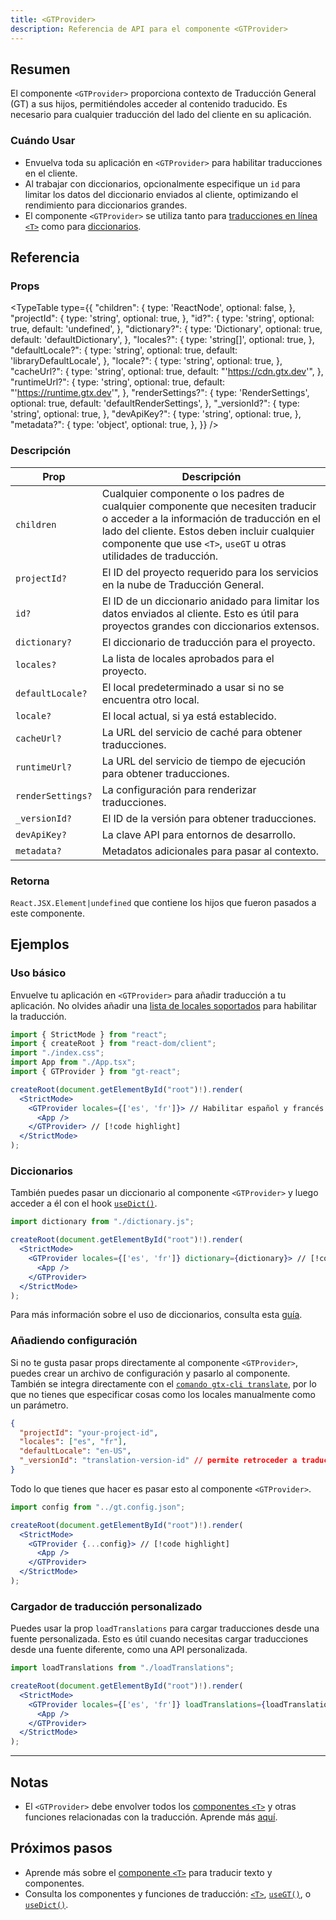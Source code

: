 ```yaml
---
title: <GTProvider>
description: Referencia de API para el componente <GTProvider>
---
```


## Resumen

El componente `<GTProvider>` proporciona contexto de Traducción General (GT) a sus hijos, permitiéndoles acceder al contenido traducido.
Es necesario para cualquier traducción del lado del cliente en su aplicación.

### Cuándo Usar

- Envuelva toda su aplicación en `<GTProvider>` para habilitar traducciones en el cliente.
- Al trabajar con diccionarios, opcionalmente especifique un `id` para limitar los datos del diccionario enviados al cliente, optimizando el rendimiento para diccionarios grandes.
- El componente `<GTProvider>` se utiliza tanto para [traducciones en línea `<T>`](/docs/react/reference/t-reference) como para [diccionarios](/docs/react/reference/dictionary-reference).

## Referencia

### Props

<TypeTable
  type={{
    "children": {
      type: 'ReactNode',
      optional: false,
    },
    "projectId": {
      type: 'string',
      optional: true,
    },
    "id?": {
      type: 'string',
      optional: true,
      default: 'undefined',
    },
    "dictionary?": {
      type: 'Dictionary',
      optional: true,
      default: 'defaultDictionary',
    },
    "locales?": {
      type: 'string[]',
      optional: true,
    },
    "defaultLocale?": {
      type: 'string',
      optional: true,
      default: 'libraryDefaultLocale',
    },
    "locale?": {
      type: 'string',
      optional: true,
    },
    "cacheUrl?": {
      type: 'string',
      optional: true,
      default: "'https://cdn.gtx.dev'",
    },
    "runtimeUrl?": {
      type: 'string',
      optional: true,
      default: "'https://runtime.gtx.dev'",
    },
    "renderSettings?": {
      type: 'RenderSettings',
      optional: true,
      default: 'defaultRenderSettings',
    },
    "_versionId?": {
      type: 'string',
      optional: true,
    },
    "devApiKey?": {
      type: 'string',
      optional: true,
    },
    "metadata?": {
      type: 'object',
      optional: true,
    },
  }}
/>

### Descripción

| Prop | Descripción |
|-----------|-------------|
| `children` | Cualquier componente o los padres de cualquier componente que necesiten traducir o acceder a la información de traducción en el lado del cliente. Estos deben incluir cualquier componente que use `<T>`, `useGT` u otras utilidades de traducción. |
| `projectId?` | El ID del proyecto requerido para los servicios en la nube de Traducción General. |
| `id?` | El ID de un diccionario anidado para limitar los datos enviados al cliente. Esto es útil para proyectos grandes con diccionarios extensos. |
| `dictionary?` | El diccionario de traducción para el proyecto. |
| `locales?` | La lista de locales aprobados para el proyecto. |
| `defaultLocale?` | El local predeterminado a usar si no se encuentra otro local. |
| `locale?` | El local actual, si ya está establecido. |
| `cacheUrl?` | La URL del servicio de caché para obtener traducciones. |
| `runtimeUrl?` | La URL del servicio de tiempo de ejecución para obtener traducciones. |
| `renderSettings?` | La configuración para renderizar traducciones. |
| `_versionId?` | El ID de la versión para obtener traducciones. |
| `devApiKey?` | La clave API para entornos de desarrollo. |
| `metadata?` | Metadatos adicionales para pasar al contexto. |

### Retorna

`React.JSX.Element|undefined` que contiene los hijos que fueron pasados a este componente.

## Ejemplos

### Uso básico

Envuelve tu aplicación en `<GTProvider>` para añadir traducción a tu aplicación.
No olvides añadir una [lista de locales soportados](/docs/reference/supported-locales) para habilitar la traducción.

```jsx title="index.js" copy
import { StrictMode } from "react";
import { createRoot } from "react-dom/client";
import "./index.css";
import App from "./App.tsx";
import { GTProvider } from "gt-react";

createRoot(document.getElementById("root")!).render(
  <StrictMode>
    <GTProvider locales={['es', 'fr']}> // Habilitar español y francés // [!code highlight]
      <App />
    </GTProvider> // [!code highlight]
  </StrictMode>
);
```

### Diccionarios

También puedes pasar un diccionario al componente `<GTProvider>` y luego acceder a él con el hook [`useDict()`](/docs/next/api/components/dictionary/useDict).

```jsx title="index.js" copy
import dictionary from "./dictionary.js";

createRoot(document.getElementById("root")!).render(
  <StrictMode>
    <GTProvider locales={['es', 'fr']} dictionary={dictionary}> // [!code highlight]
      <App />
    </GTProvider>
  </StrictMode>
);
```

Para más información sobre el uso de diccionarios, consulta esta [guía](/docs/react/reference/dictionary-reference).

### Añadiendo configuración

Si no te gusta pasar props directamente al componente `<GTProvider>`, puedes crear un archivo de configuración y pasarlo al componente.
También se integra directamente con el [`comando gtx-cli translate`](/docs/cli/translate), por lo que no tienes que especificar cosas como los locales manualmente como un parámetro.

```json title="gt.config.json" copy
{
  "projectId": "your-project-id",
  "locales": ["es", "fr"],
  "defaultLocale": "en-US",
  "_versionId": "translation-version-id" // permite retroceder a traducciones anteriores (autogenerado por el CLI)
}
```

Todo lo que tienes que hacer es pasar esto al componente `<GTProvider>`.

```jsx title="index.js" copy
import config from "../gt.config.json";

createRoot(document.getElementById("root")!).render(
  <StrictMode>
    <GTProvider {...config}> // [!code highlight]
      <App />
    </GTProvider>
  </StrictMode>
);
```

### Cargador de traducción personalizado

Puedes usar la prop `loadTranslations` para cargar traducciones desde una fuente personalizada.
Esto es útil cuando necesitas cargar traducciones desde una fuente diferente, como una API personalizada.

```jsx title="index.js" copy
import loadTranslations from "./loadTranslations";

createRoot(document.getElementById("root")!).render(
  <StrictMode>
    <GTProvider locales={['es', 'fr']} loadTranslations={loadTranslations}> // [!code highlight]
      <App />
    </GTProvider>
  </StrictMode>
);
```

---

## Notas
 * El `<GTProvider>` debe envolver todos los [componentes `<T>`](/docs/react/api/components/t) y otras funciones relacionadas con la traducción. Aprende más [aquí](/docs/react/reference/t-reference#gtprovider).

## Próximos pasos
 * Aprende más sobre el [componente `<T>`](/docs/react/reference/t-reference) para traducir texto y componentes.
 * Consulta los componentes y funciones de traducción: [`<T>`](/docs/react/api/components/t), [`useGT()`](/docs/react/api/strings/useGT), o [`useDict()`](/docs/react/api/dictionary/useDict).
